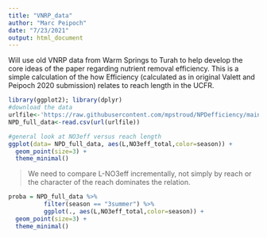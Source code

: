 ```yaml
---
title: "VNRP_data"
author: "Marc Peipoch"
date: "7/23/2021"
output: html_document
---
```


Will use old VNRP data from Warm Springs to Turah to help develop the core ideas of the paper regarding nutrient removal efficiency.
This is a simple calculation of the how Efficiency (calculated as in original Valett and Peipoch 2020 submission) relates to reach length in the UCFR. 

```r
library(ggplot2); library(dplyr)
#download the data
urlfile<-'https://raw.githubusercontent.com/mpstroud/NPDefficiency/main/NPD_full_data.csv'
NPD_full_data<-read.csv(url(urlfile))

#general look at NO3eff versus reach length
ggplot(data= NPD_full_data, aes(L,NO3eff_total,color=season)) +
  geom_point(size=3) +
  theme_minimal() 
```

>We need to compare L-NO3eff incrementally, not simply by reach or the character of the reach dominates the relation.

```r
proba = NPD_full_data %>%
          filter(season == "3summer") %>%
          ggplot(., aes(L,NO3eff_total,color=season)) +
  geom_point(size=3) +
  theme_minimal() 

```
